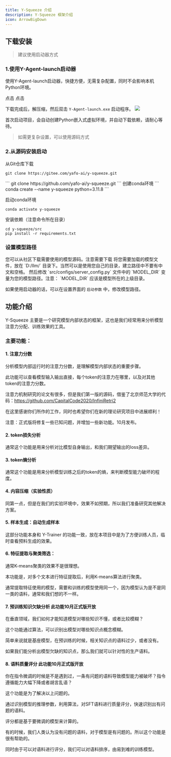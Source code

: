 ```yaml
---
title: Y-Squeeze 介绍
description: Y-Squeeze 框架介绍
icon: ArrowBigDown
---
```


## 下载安装
> 建议使用启动器方式

### 1.使用Y-Agent-launch启动器

使用Y-Agent-launch启动器，快捷方便，无需复杂配置，同时不会影响本机Python环境。

<Cards>
  <Card   title="Gitee下载链接" >
点击
  </Card>
  <Card  title="Github下载链接" >
点击
  </Card>  
</Cards>

下载完成后，解压缩，然后双击 `Y-Agent-launch.exe` 启动程序。
<Wrapper>
![](../imgs/y_agent_launch.png)
</Wrapper>


首次启动项目，会自动创建Python嵌入式虚拟环境，并自动下载依赖，请耐心等待。


> 如需更复杂设置，可以使用源码方式
###  2.从源码安装启动
从Git仓库下载
<Cards>
  <Card   title="Gitee下载链接" >
```
git clone https://gitee.com/yafo-ai/y-squeeze.git
```
  </Card>
  <Card  title="Github下载链接" >
```
git clone https://github.com/yafo-ai/y-squeeze.git
```
  </Card>  
</Cards>
创建conda环境
```
conda create --name y-squeeze python=3.11.8
```

启动conda环境
```
conda activate y-squeeze
```

安装依赖（注意命令所在目录）
```
cd y-squeeze/src
pip install -r requirements.txt
```

### 设置模型路径

<Steps>
<Step title="下载模型">
您可以从社区下载需要使用的模型源码。注意需要下载
</Step>
<Step title="放置模型">
将您需要加载的模型文件，放在 `D:/llm/` 目录下。当然可以是使用您自己的目录，建立路径中不要有中文和空格。
</Step>
<Step title="修改配置">
然后修改 `src/configs/server_config.py` 文件中的 `MODEL_DIR` 变量为您的模型路径。注意： `MODEL_DIR` 应该是模型所在的上级目录。

如果使用启动器的话，可以在设置界面的 `启动参数` 中，修改模型路径。
</Step>
</Steps>

## 功能介绍

Y-Squeeze 主要是一个研究模型内部状态的框架，这也是我们经常用来分析模型注意力分配、训练效果的工具。

### 主要功能：

#### 1. 注意力分数

分析模型内部运行时的注意力分数，是理解模型内部状态的重要步骤。

此功能可以查看模型输入输出直接，每个token的注意力在哪里，以及对其他token的注意力分数。

注意力机制研究的论文有很多，但是我们第一版的源码，借鉴了北京师范大学的代码：https://github.com/CapitalCode2020/InfiniRetri2

在这里感谢你们所作的工作，同时也希望你们在新的理论研究项目中进展顺利！

注意：正式版将修复一些已知问题，并增加一些新功能。10月发布。

#### 2. token损失分析

通常这个功能是用来分析对比模型自身输出，和我们期望输出的loss差异。

#### 3. token熵分析

通常这个功能是用来分析模型训练之后的token的熵，来判断模型能力破坏的程度。

#### 4. 内容压缩（实验性质）

同第一点，但是在我们的实验环境中，效果不如预期，所以我们准备研究其他解决方案。

#### 5. 样本生成：自动生成样本

这部分功能本身和 Y-Trainer 的功能一致，放在本项目中是为了方便训练人员，临时查看预料生成的效果。

#### 6. 特征提取与聚类筛选：

通常K-means聚类的效果不是很理想。

本功能是，对多个文本进行特征提取后，利用K-means算法进行聚类。

通常提取特征使用的模型，需要和训练的模型使用同一个，因为模型认为是不是同一类的语料，通常和我们想的不一样。

#### 7. 预训练知识欠缺分析 此功能10月正式版开放

在垂直领域，我们如何才能知道模型对哪些知识不懂，或者比较模糊？

这个功能通过算法，可以识别出模型对哪些知识点概念模糊。

简单来说就是基座模型，在预训练的时候，相关知识点的语料过少，或者没有。

如果我们能分析出模型欠缺的知识点，那么我们就可以针对性的生产语料。


#### 8. 语料质量评分 此功能10月正式版开放

你在指令微调的时候是不是遇到过，一条有问题的语料导致模型能力被破坏？指令遵循能力大幅下降或者胡言乱语？

这个功能是为了解决以上问题的。

通过识别模型的推理参数，利用算法，对SFT语料进行质量评分，快速识别出有问题的语料。

评分都是基于要微调的模型来计算的。

有的时候，我们人类认为没有问题的语料，对于模型是有问题的。所以这个功能是很有帮助的。

同时由于可以对语料进行评分，我们可以对语料排序，由易到难的训练模型。

